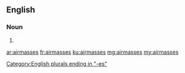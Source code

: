 ==English==

===Noun===
{{head|en|plural}}

# {{plural of|airmass|lang=en|nocat=1}}

[[Category:English plurals ending in "-es"]]

[[ar:airmasses]]
[[fr:airmasses]]
[[ku:airmasses]]
[[mg:airmasses]]
[[my:airmasses]]